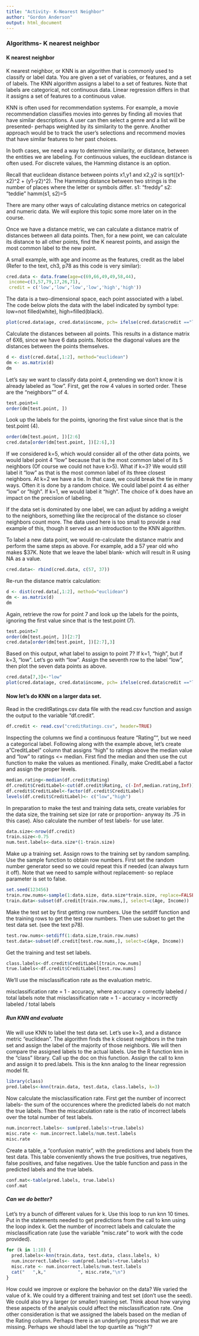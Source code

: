 ---
title: "Activity- K-Nearest Neighbor"
author: "Gordon Anderson"
output: html_document
---

### Algorithms- K nearest neighbor

#### K nearest neighbor 

K nearest neighbor, or KNN is an algorithm that is commonly used to classify or label data. You are given a set of variables, or features, and a set of labels. The KNN algorithm assigns a label to a set of features. Note that labels are categorical, not continuous data. Linear regression differs in that it assigns a set of features to a continuous value.

KNN is often used for recommendation systems. For example, a movie recommendation classifies movies into genres by finding all movies that have similar descriptions. A user can then select a genre and a list will be presented- perhaps weighted by its similarity to the genre. Another approach would be to track the user's selections and recommend movies that have similar features to her past choices.

In both cases, we need a way to determine similarity, or distance, between the entities we are labeling. For continuous values, the euclidean distance is often used. For discrete values, the Hamming distance is an option.

Recall that euclidean distance between points x1,y1 and x2,y2 is sqrt((x1-x2)^2 + (y1-y2)^2).
The Hamming distance between two strings is the number of places where the letter or symbols differ.
s1: "freddy" 
s2: "teddie"
hamm(s1, s2)=5

There are many other ways of calculating distance metrics on categorical and numeric data. We will explore this topic some more later on in the course.

Once we have a distance metric, we can calculate a distance matrix of distances between all data points. Then, for a new point, we can calculate its distance to all other points, find the K nearest points, and assign the most common label to the new point.

A small example, with age and income as the features, credit as the label (Refer to the text, ch3, p78 as this code is very similar):
```{r}
cred.data <- data.frame(age=c(69,66,49,49,58,44),
 income=c(3,57,79,17,26,71),
 credit = c('low','low','low','low','high','high'))
```
The data is a two-dimensional space, each point associated with a label. The code below plots the data with the label indicated by symbol type: low=not filled(white), high=filled(black).
```{r}
plot(cred.data$age, cred.data$income, pch= ifelse(cred.data$credit =="low", 1, 16), xlab="age", ylab="income")
```

Calculate the distances between all points. This results in a distance matrix of 6X6, since we have 6 data points. Notice the diagonal values are the distances between the points themselves.
```{r}
d <- dist(cred.data[,1:2], method="euclidean")
dm <- as.matrix(d)
dm
```
Let's say we want to classify data point 4, pretending we don't know it is already labeled as "low". First, get the row 4 values in sorted order. These are the "neighbors"" of 4.
```{r}
test.point=4
order(dm[test.point, ])
```

Look up the labels for the points, ignoring the first value since that is the test.point (4).
```{r}
order(dm[test.point, ])[2:6]
cred.data[order(dm[test.point, ])[2:6],3]
```
If we considered k=5, which would consider all of the other data points, we would label point 4 "low" because that is the most common label of its 5 neighbors (Of course we could not have k>5). What if k=3? We would still label it "low" as that is the most common label of its three closest neighbors. At k=2 we have a tie. In that case, we could break the tie in many ways. Often it is done by a random choice. We could label point 4 as either "low" or "high". If k=1, we would label it "high". The choice of k does have an impact on the precision of labeling. 

If the data set is dominated by one label, we can adjust by adding a weight to the neighbors, something like the reciprocal of the distance so closer neighbors count more. The data used here is too small to provide a real example of this, though it served as an introduction to the KNN algorithm.

To label a new data point, we would re-calculate the distance matrix and perform the same steps as above. For example, add a 57 year old who makes $37K. Note that we leave the label blank- which will result in R using NA as a value.

```{r}
cred.data<- rbind(cred.data, c(57, 37))
```

Re-run the distance matrix calculation:
```{r}
d <- dist(cred.data[,1:2], method="euclidean")
dm <- as.matrix(d)
dm
```
Again, retrieve the row for point 7 and look up the labels for the points, ignoring the first value since that is the test.point (7).
```{r}
test.point=7
order(dm[test.point, ])[2:7]
cred.data[order(dm[test.point, ])[2:7],3]
```

Based on this output, what label to assign to point 7? If k=1, "high", but if k=3, "low". Let's go with "low". Assign the seventh row to the label "low", then plot the seven data points as above.
```{r}
cred.data[7,3]<-"low"
plot(cred.data$age, cred.data$income, pch= ifelse(cred.data$credit =="low", 1, 16), xlab="age", ylab="income")
```

#### Now let's do KNN on a larger data set.

Read in the creditRatings.csv data file with the read.csv function and assign the output to the variable "df.credit".
```{r}
df.credit <- read.csv("creditRatings.csv", header=TRUE)
```

Inspecting the columns we find a continuous feature "Rating"", but we need a categorical label. Following along with the example above, let's create a "CreditLabel" column that assigns "high" to ratings above the median value and "low" to ratings <= median. First find the median and then use the cut function to make the values as mentioned. Finally, make CreditLabel a factor and assign the proper levels.

```{r}
median.rating<-median(df.credit$Rating)
df.credit$CreditLabel<-cut(df.credit$Rating, c(-Inf,median.rating,Inf))
df.credit$CreditLabel<-factor(df.credit$CreditLabel)
levels(df.credit$CreditLabel)<- c("low","high")
```

In preparation to make the test and training data sets, create variables for the data size, the training set size (or rate or proportion- anyway its .75 in this case). Also calculate the number of test labels- for use later.

```{r}
data.size<-nrow(df.credit)
train.size<-0.75
num.test.labels<-data.size*(1-train.size)
```

Make up a training set. Assign rows to the training set by random sampling. Use the sample function to obtain row numbers. First set the random number generator seed so we could repeat this if needed (can always turn it off). Note that we need to sample without replacement- so replace parameter is set to false.
```{r}
set.seed(123456)
train.row.nums<-sample(1:data.size, data.size*train.size, replace=FALSE)
train.data<-subset(df.credit[train.row.nums,], select=c(Age, Income))
```
Make the test set by first getting row numbers. Use the setdiff function and the training rows to get the test row numbers. Then use subset to get the test data set.
(see the text p78).
```{r}
test.row.nums<-setdiff(1:data.size,train.row.nums)
test.data<-subset(df.credit[test.row.nums,], select=c(Age, Income))
```
Get the training and test set labels.
```{r}
class.labels<-df.credit$CreditLabel[train.row.nums]
true.labels<-df.credit$CreditLabel[test.row.nums]
```

We'll use the misclassification rate as the evaluation metric.

misclassification rate = 1 - accuracy,
where accuracy = correctly labeled / total labels
note that misclassification rate = 1 - accuracy = incorrectly labeled / total labels

##### Run KNN and evaluate

We will use KNN to label the test data set. Let's use k=3, and a distance metric "euclidean". The algorithm finds the k closest neighbors in the train set and assign the label of the majority of those neighbors. We will then compare the assigned labels to the actual labels. Use the R function knn in the "class" library. Call up the doc on this function.
Assign the call to knn and assign it to pred.labels. This is the knn analog to the linear regression model fit.
```{r}
library(class)
pred.labels<-knn(train.data, test.data, class.labels, k=3)
```
Now calculate the misclassification rate. First get the number of incorrect labels- the sum of the occurences where the predicted labels do not match the true labels. Then the miscalculation rate is the ratio of incorrect labels over the total number of test labels.
```{r}
num.incorrect.labels<- sum(pred.labels!=true.labels)
misc.rate <- num.incorrect.labels/num.test.labels
misc.rate
```

Create a table, a "confusion matrix", with the predictions and labels from the test data. This table conveniently shows the true positives, true negatives, false positives, and false negatives.
Use the table function and pass in the predicted labels and the true labels.

```{r}
conf.mat<-table(pred.labels, true.labels)
conf.mat
```

##### Can we do better?

Let's try a bunch of different values for k. Use this loop to run knn 10 times. Put in the statements needed to get predictions from the call to knn using the loop index k. Get the number of incorrect labels and calculate the misclassification rate (use the variable "misc.rate" to work with the code provided).
```{r}
for (k in 1:10) {
  pred.labels<-knn(train.data, test.data, class.labels, k)
  num.incorrect.labels<- sum(pred.labels!=true.labels)
  misc.rate <- num.incorrect.labels/num.test.labels
  cat("   ",k,"            ", misc.rate,"\n")
}
```
How could we improve or explore the behavior on the data? We varied the value of k. We could try a different training and test set (don't use the seed). We could also try a larger (or smaller) training set. Think about how varying these aspects of the analysis could affect the misclassification rate.
One other consideration is that we assigned the labels based on the median of the Rating column. Perhaps there is an underlying process that we are missing. Perhaps we should label the top quartile as "high"?